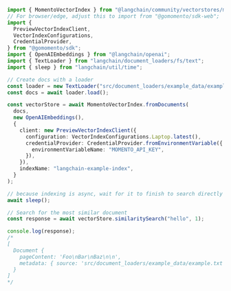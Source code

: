 ```typescript
import { MomentoVectorIndex } from "@langchain/community/vectorstores/momento_vector_index";
// For browser/edge, adjust this to import from "@gomomento/sdk-web";
import {
  PreviewVectorIndexClient,
  VectorIndexConfigurations,
  CredentialProvider,
} from "@gomomento/sdk";
import { OpenAIEmbeddings } from "@langchain/openai";
import { TextLoader } from "langchain/document_loaders/fs/text";
import { sleep } from "langchain/util/time";

// Create docs with a loader
const loader = new TextLoader("src/document_loaders/example_data/example.txt");
const docs = await loader.load();

const vectorStore = await MomentoVectorIndex.fromDocuments(
  docs,
  new OpenAIEmbeddings(),
  {
    client: new PreviewVectorIndexClient({
      configuration: VectorIndexConfigurations.Laptop.latest(),
      credentialProvider: CredentialProvider.fromEnvironmentVariable({
        environmentVariableName: "MOMENTO_API_KEY",
      }),
    }),
    indexName: "langchain-example-index",
  }
);

// because indexing is async, wait for it to finish to search directly after
await sleep();

// Search for the most similar document
const response = await vectorStore.similaritySearch("hello", 1);

console.log(response);
/*
[
  Document {
    pageContent: 'Foo\nBar\nBaz\n\n',
    metadata: { source: 'src/document_loaders/example_data/example.txt' }
  }
]
*/
```
